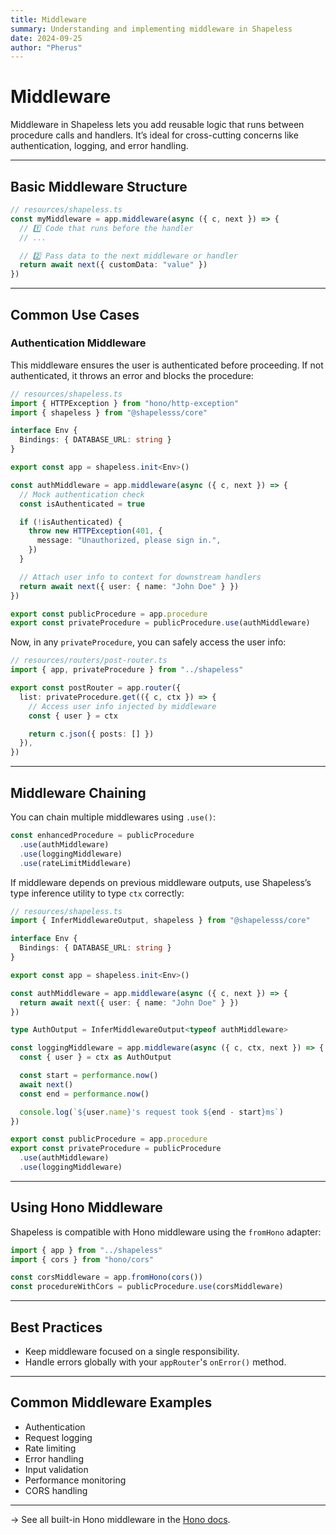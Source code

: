 ```yaml
---
title: Middleware
summary: Understanding and implementing middleware in Shapeless
date: 2024-09-25
author: "Pherus"
---
```


# Middleware

Middleware in Shapeless lets you add reusable logic that runs between procedure calls and handlers. It’s ideal for cross-cutting concerns like authentication, logging, and error handling.

---

## Basic Middleware Structure

```ts
// resources/shapeless.ts
const myMiddleware = app.middleware(async ({ c, next }) => {
  // 1️⃣ Code that runs before the handler
  // ...

  // 2️⃣ Pass data to the next middleware or handler
  return await next({ customData: "value" })
})
```

---

## Common Use Cases

### Authentication Middleware

This middleware ensures the user is authenticated before proceeding. If not authenticated, it throws an error and blocks the procedure:

```ts
// resources/shapeless.ts
import { HTTPException } from "hono/http-exception"
import { shapeless } from "@shapelesss/core"

interface Env {
  Bindings: { DATABASE_URL: string }
}

export const app = shapeless.init<Env>()

const authMiddleware = app.middleware(async ({ c, next }) => {
  // Mock authentication check
  const isAuthenticated = true

  if (!isAuthenticated) {
    throw new HTTPException(401, {
      message: "Unauthorized, please sign in.",
    })
  }

  // Attach user info to context for downstream handlers
  return await next({ user: { name: "John Doe" } })
})

export const publicProcedure = app.procedure
export const privateProcedure = publicProcedure.use(authMiddleware)
```

Now, in any `privateProcedure`, you can safely access the user info:

```ts
// resources/routers/post-router.ts
import { app, privateProcedure } from "../shapeless"

export const postRouter = app.router({
  list: privateProcedure.get(({ c, ctx }) => {
    // Access user info injected by middleware
    const { user } = ctx

    return c.json({ posts: [] })
  }),
})
```

---

## Middleware Chaining

You can chain multiple middlewares using `.use()`:

```ts
const enhancedProcedure = publicProcedure
  .use(authMiddleware)
  .use(loggingMiddleware)
  .use(rateLimitMiddleware)
```

If middleware depends on previous middleware outputs, use Shapeless’s type inference utility to type `ctx` correctly:

```ts
// resources/shapeless.ts
import { InferMiddlewareOutput, shapeless } from "@shapelesss/core"

interface Env {
  Bindings: { DATABASE_URL: string }
}

export const app = shapeless.init<Env>()

const authMiddleware = app.middleware(async ({ c, next }) => {
  return await next({ user: { name: "John Doe" } })
})

type AuthOutput = InferMiddlewareOutput<typeof authMiddleware>

const loggingMiddleware = app.middleware(async ({ c, ctx, next }) => {
  const { user } = ctx as AuthOutput

  const start = performance.now()
  await next()
  const end = performance.now()

  console.log(`${user.name}'s request took ${end - start}ms`)
})

export const publicProcedure = app.procedure
export const privateProcedure = publicProcedure
  .use(authMiddleware)
  .use(loggingMiddleware)
```

---

## Using Hono Middleware

Shapeless is compatible with Hono middleware using the `fromHono` adapter:

```ts
import { app } from "../shapeless"
import { cors } from "hono/cors"

const corsMiddleware = app.fromHono(cors())
const procedureWithCors = publicProcedure.use(corsMiddleware)
```

---

## Best Practices

- Keep middleware focused on a single responsibility.
- Handle errors globally with your `appRouter`'s `onError()` method.

---

## Common Middleware Examples

- Authentication
- Request logging
- Rate limiting
- Error handling
- Input validation
- Performance monitoring
- CORS handling

---

→ See all built-in Hono middleware in the [Hono docs](https://hono.dev/docs/middleware/builtin/basic-auth).
